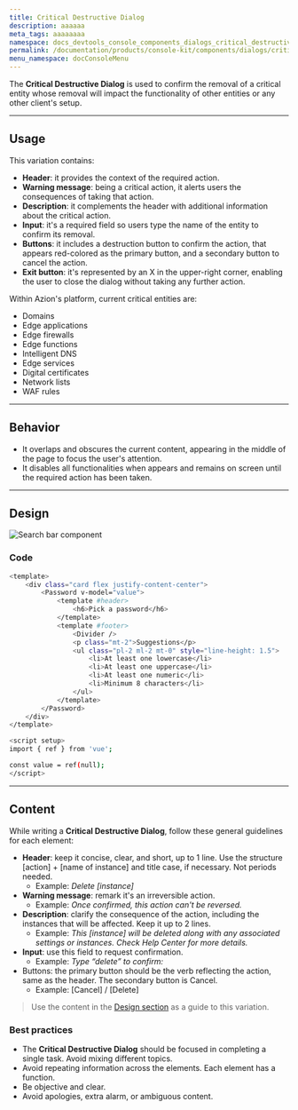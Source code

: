 ```yaml
---
title: Critical Destructive Dialog
description: aaaaaa
meta_tags: aaaaaaaa
namespace: docs_devtools_console_components_dialogs_critical_destructive
permalink: /documentation/products/console-kit/components/dialogs/critical-destructive-dialog/
menu_namespace: docConsoleMenu
---
```


The **Critical Destructive Dialog** is used to confirm the removal of a critical entity whose removal will impact the functionality of other entities or any other client's setup.

---

## Usage

This variation contains:

- **Header**: it provides the context of the required action.
- **Warning message**: being a critical action, it alerts users the consequences of taking that action.
- **Description**: it complements the header with additional information about the critical action.
- **Input**: it's a required field so users type the name of the entity to confirm its removal.
- **Buttons**: it includes a destruction button to confirm the action, that appears red-colored as the primary button, and a secondary button to cancel the action.
- **Exit button**: it's represented by an X in the upper-right corner, enabling the user to close the dialog without taking any further action.

Within Azion's platform, current critical entities are:

- Domains
- Edge applications
- Edge firewalls
- Edge functions
- Intelligent DNS
- Edge services
- Digital certificates
- Network lists
- WAF rules

---

## Behavior

- It overlaps and obscures the current content, appearing in the middle of the page to focus the user's attention.
- It disables all functionalities when appears and remains on screen until the required action has been taken.

---

## Design 

![Search bar component](/assets/docs/images/uploads/how-azion-works-light.png)

### Code

```bash title="search-bar.vue"
<template>
    <div class="card flex justify-content-center">
        <Password v-model="value">
            <template #header>
                <h6>Pick a password</h6>
            </template>
            <template #footer>
                <Divider />
                <p class="mt-2">Suggestions</p>
                <ul class="pl-2 ml-2 mt-0" style="line-height: 1.5">
                    <li>At least one lowercase</li>
                    <li>At least one uppercase</li>
                    <li>At least one numeric</li>
                    <li>Minimum 8 characters</li>
                </ul>
            </template>
        </Password>
    </div>
</template>

<script setup>
import { ref } from 'vue';

const value = ref(null);
</script>
```
---

## Content

While writing a **Critical Destructive Dialog**, follow these general guidelines for each element:

- **Header**: keep it concise, clear, and short,  up to 1 line. Use the structure [action] + [name of instance] and title case, if necessary. Not periods needed.
    - Example: *Delete [instance]*
- **Warning message**: remark it's an irreversible action.
    - Example: *Once confirmed, this action can't be reversed.*
- **Description**: clarify the consequence of the action, including the instances that will be affected. Keep it up to 2 lines.
    - Example: *This [instance] will be deleted along with any associated settings or instances. Check Help Center for more details.*
- **Input**: use this field to request confirmation.
    - Example: *Type “delete” to confirm:*
- Buttons: the primary button should be the verb reflecting the action, same as the header. The secondary button is Cancel.
    - Example: [Cancel] / [Delete]

> Use the content in the [Design section](#design) as a guide to this variation.

### Best practices

- The **Critical Destructive Dialog** should be focused in completing a single task. Avoid mixing different topics. 
- Avoid repeating information across the elements. Each element has a function. 
- Be objective and clear.
- Avoid apologies, extra alarm, or ambiguous content.